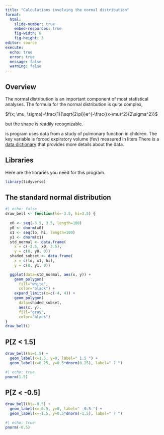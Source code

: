 ```yaml
---
title: "Calculations involving the normal distribution"
format: 
  html:
    slide-number: true
    embed-resources: true
    fig-width: 6
    fig-height: 3
editor: source
execute:
  echo: true
  error: true
  message: false
  warning: false
---
```


## Overview

The normal distribution is an important component of most statistical analyses. The formula for the normal distribution is quite complex, 

$f(x; \mu, \sigma)=\frac{1}{\sqrt{2\pi}}e^{-\frac{(x-\mu)^2}{2\sigma^2}}$

but the shape is readily recognizable.


is program uses data from a study of pulmonary function in children. The key variable is forced expiratory volume (fev) measured in liters There is a [data dictionary][dd] that provides more details about the data. 

[dd]: https://github.com/pmean/datasets/blob/master/fev.yaml

## Libraries

Here are the libraries you need for this program.

```r
library(tidyverse)
```

## The standard normal distribution

```r
#| echo: false
draw_bell <- function(lo=-3.5, hi=3.5) {
  
  x0 <- seq(-3.5, 3.5, length=100)
  y0 <- dnorm(x0)
  x1 <- seq(lo, hi, length=100)
  y1 <- dnorm(x1)
  std_normal <- data.frame(
    x = c(-3.5, x0, 3.5),
    y = c(0, y0, 0))
  shaded_subset <- data.frame(
    x = c(lo, x1, hi),
    y = c(0, y1, 0))

  ggplot(data=std_normal, aes(x, y)) +
    geom_polygon(
      fill="white",
      color="black") +
    expand_limits(x=c(-4, 4)) +
    geom_polygon(
      data=shaded_subset,
      aes(x, y),
      fill="gray",
      color="black")
}
draw_bell()
```

## P[Z < 1.5]

```r
draw_bell(hi=1.5) +
  geom_label(x=1.5, y=0, label=" 1.5 ") +
  geom_label(x=0.25, y=0.5*dnorm(0.25), label=" ? ")
```

```r
#| echo: true
pnorm(1.5)
```

## P[Z < -0.5]

```r
draw_bell(hi=-0.5) +
  geom_label(x=-0.5, y=0, label=" -0.5 ") +
  geom_label(x=-1.5, y=0.5*dnorm(-1.5), label=" ? ")
```

```r
#| echo: true
pnorm(-0.5)
```
